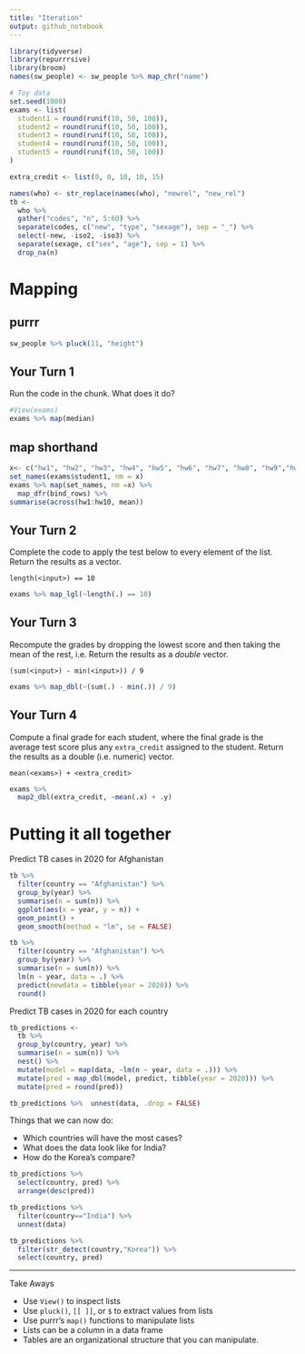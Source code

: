 ```yaml
---
title: "Iteration"
output: github_notebook
---
```


```r
library(tidyverse)
library(repurrrsive)
library(broom)
names(sw_people) <- sw_people %>% map_chr("name")

# Toy data
set.seed(1000)
exams <- list(
  student1 = round(runif(10, 50, 100)),
  student2 = round(runif(10, 50, 100)),
  student3 = round(runif(10, 50, 100)),
  student4 = round(runif(10, 50, 100)),
  student5 = round(runif(10, 50, 100))
)

extra_credit <- list(0, 0, 10, 10, 15)

names(who) <- str_replace(names(who), "newrel", "new_rel")
tb <-  
  who %>%
  gather("codes", "n", 5:60) %>%
  separate(codes, c("new", "type", "sexage"), sep = "_") %>%
  select(-new, -iso2, -iso3) %>%
  separate(sexage, c("sex", "age"), sep = 1) %>%
  drop_na(n)
```

# Mapping

## purrr
```r
sw_people %>% pluck(11, "height")
```


## Your Turn 1

Run the code in the chunk. What does it do?

```r
#View(exams)
exams %>% map(median)
```

## map shorthand

```r
x<- c("hw1", "hw2", "hw3", "hw4", "hw5", "hw6", "hw7", "hw8", "hw9","hw10")
set_names(exams$student1, nm = x)
exams %>% map(set_names, nm =x) %>% 
  map_dfr(bind_rows) %>% 
summarise(across(hw1:hw10, mean))
```

## Your Turn 2

Complete the code to apply the test below to every element of the list. Return the results as a vector.

`length(<input>) == 10`

```r
exams %>% map_lgl(~length(.) == 10)
```

## Your Turn 3

Recompute the grades by dropping the lowest score and then taking the mean of the rest, i.e. Return the results as a _double_ vector.

`(sum(<input>) - min(<input>)) / 9`

```r
exams %>% map_dbl(~(sum(.) - min(.)) / 9)
```


## Your Turn 4

Compute a final grade for each student, where the final grade is the average test score plus any `extra_credit` assigned to the student. Return the results as a double (i.e. numeric) vector.

`mean(<exams>) + <extra_credit>`

```r
exams %>% 
  map2_dbl(extra_credit, ~mean(.x) + .y)
```


# Putting it all together

Predict TB cases in 2020 for Afghanistan

```r
tb %>% 
  filter(country == "Afghanistan") %>%
  group_by(year) %>% 
  summarise(n = sum(n)) %>%
  ggplot(aes(x = year, y = n)) +
  geom_point() +
  geom_smooth(method = "lm", se = FALSE)
```


```r
tb %>% 
  filter(country == "Afghanistan") %>%
  group_by(year) %>% 
  summarise(n = sum(n)) %>% 
  lm(n ~ year, data = .) %>% 
  predict(newdata = tibble(year = 2020)) %>% 
  round()
```

Predict TB cases in 2020 for each country

```r
tb_predictions <-
  tb %>% 
  group_by(country, year) %>% 
  summarise(n = sum(n)) %>% 
  nest() %>% 
  mutate(model = map(data, ~lm(n ~ year, data = .))) %>%
  mutate(pred = map_dbl(model, predict, tibble(year = 2020))) %>%
  mutate(pred = round(pred))

tb_predictions %>%  unnest(data, .drop = FALSE)
```

Things that we can now do:

* Which countries will have the most cases?
* What does the data look like for India?
* How do the Korea's compare?


```r
tb_predictions %>% 
  select(country, pred) %>% 
  arrange(desc(pred))
```

```r
tb_predictions %>%
  filter(country=="India") %>% 
  unnest(data)
```

```r
tb_predictions %>%
  filter(str_detect(country,"Korea")) %>% 
  select(country, pred) 
```


***

Take Aways

* Use `View()` to inspect lists
* Use `pluck()`, `[[ ]]`, or `$` to extract values from lists
* Use purrr's `map()` functions to manipulate lists
* Lists can be a column in a data frame
* Tables are an organizational structure that you can manipulate.
